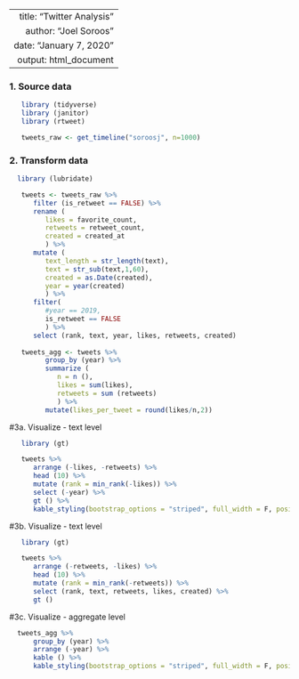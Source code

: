 ----
   title: "Twitter Analysis"
   author: "Joel Soroos"
   date: "January 7, 2020"
   output: html_document 
---

### 1. Source data
```r

   library (tidyverse)
   library (janitor) 
   library (rtweet)

   tweets_raw <- get_timeline("soroosj", n=1000)
```
   
### 2. Transform data
```r

  library (lubridate)

   tweets <- tweets_raw %>%
      filter (is_retweet == FALSE) %>%
      rename (
         likes = favorite_count,
         retweets = retweet_count,
         created = created_at
         ) %>%
      mutate (
         text_length = str_length(text),
         text = str_sub(text,1,60),
         created = as.Date(created),
         year = year(created)
         ) %>% 
      filter(
         #year == 2019,
         is_retweet == FALSE
         ) %>%
      select (rank, text, year, likes, retweets, created)
   
   tweets_agg <- tweets %>%
         group_by (year) %>%
         summarize (
            n = n (),
            likes = sum(likes),
            retweets = sum (retweets)
            ) %>%
         mutate(likes_per_tweet = round(likes/n,2))
```

#3a.  Visualize - text level
```r

   library (gt)

   tweets %>%
      arrange (-likes, -retweets) %>%
      head (10) %>%
      mutate (rank = min_rank(-likes)) %>%
      select (-year) %>%
      gt () %>%
      kable_styling(bootstrap_options = "striped", full_width = F, position = "left")
```


#3b.  Visualize - text level
```r

   library (gt)

   tweets %>%
      arrange (-retweets, -likes) %>%
      head (10) %>%
      mutate (rank = min_rank(-retweets)) %>%
      select (rank, text, retweets, likes, created) %>%
      gt () 
```


#3c.  Visualize - aggregate level
```r

  tweets_agg %>%
      group_by (year) %>%
      arrange (-year) %>%
      kable () %>%
      kable_styling(bootstrap_options = "striped", full_width = F, position = "left")
```